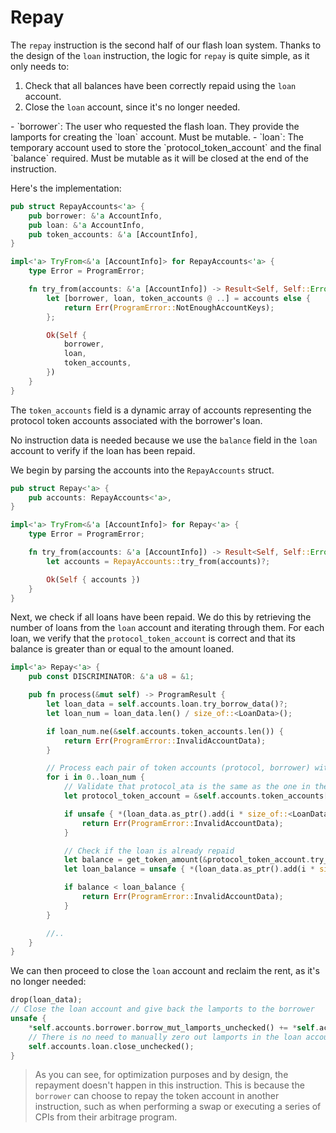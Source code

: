 # Repay

The `repay` instruction is the second half of our flash loan system. Thanks to the design of the `loan` instruction, the logic for `repay` is quite simple, as it only needs to:
1. Check that all balances have been correctly repaid using the `loan` account.
2. Close the `loan` account, since it's no longer needed.

<ArticleSection name="Required Accounts" id="required-accounts" level="h2" />
- `borrower`: The user who requested the flash loan. They provide the lamports for creating the `loan` account. Must be mutable.
- `loan`: The temporary account used to store the `protocol_token_account` and the final `balance` required. Must be mutable as it will be closed at the end of the instruction.

Here's the implementation:

```rust
pub struct RepayAccounts<'a> {
    pub borrower: &'a AccountInfo,
    pub loan: &'a AccountInfo,
    pub token_accounts: &'a [AccountInfo],
}

impl<'a> TryFrom<&'a [AccountInfo]> for RepayAccounts<'a> {
    type Error = ProgramError;

    fn try_from(accounts: &'a [AccountInfo]) -> Result<Self, Self::Error> {
        let [borrower, loan, token_accounts @ ..] = accounts else {
            return Err(ProgramError::NotEnoughAccountKeys);
        };

        Ok(Self {
            borrower,
            loan,
            token_accounts,
        })
    }
}
```

The `token_accounts` field is a dynamic array of accounts representing the protocol token accounts associated with the borrower's loan.

<ArticleSection name="Instruction Data" id="instruction-data" level="h2" />

No instruction data is needed because we use the `balance` field in the `loan` account to verify if the loan has been repaid.

<ArticleSection name="Instruction Logic" id="instruction-logic" level="h2" />

We begin by parsing the accounts into the `RepayAccounts` struct.

```rust
pub struct Repay<'a> {
    pub accounts: RepayAccounts<'a>,
}

impl<'a> TryFrom<&'a [AccountInfo]> for Repay<'a> {
    type Error = ProgramError;

    fn try_from(accounts: &'a [AccountInfo]) -> Result<Self, Self::Error> {
        let accounts = RepayAccounts::try_from(accounts)?;

        Ok(Self { accounts })
    }
}

```

Next, we check if all loans have been repaid. We do this by retrieving the number of loans from the `loan` account and iterating through them. For each loan, we verify that the `protocol_token_account` is correct and that its balance is greater than or equal to the amount loaned.

```rust
impl<'a> Repay<'a> {
    pub const DISCRIMINATOR: &'a u8 = &1;

    pub fn process(&mut self) -> ProgramResult {
        let loan_data = self.accounts.loan.try_borrow_data()?;
        let loan_num = loan_data.len() / size_of::<LoanData>();

        if loan_num.ne(&self.accounts.token_accounts.len()) {
            return Err(ProgramError::InvalidAccountData);
        }

        // Process each pair of token accounts (protocol, borrower) with corresponding amounts
        for i in 0..loan_num {
            // Validate that protocol_ata is the same as the one in the loan account
            let protocol_token_account = &self.accounts.token_accounts[i];

            if unsafe { *(loan_data.as_ptr().add(i * size_of::<LoanData>()) as *const [u8; 32]) } != *protocol_token_account.key() {
                return Err(ProgramError::InvalidAccountData);
            }

            // Check if the loan is already repaid
            let balance = get_token_amount(&protocol_token_account.try_borrow_data()?)?;
            let loan_balance = unsafe { *(loan_data.as_ptr().add(i * size_of::<LoanData>() + size_of::<[u8; 32]>()) as *const u64) };

            if balance < loan_balance {
                return Err(ProgramError::InvalidAccountData);
            }
        }

        //..
    }
}
```

We can then proceed to close the `loan` account and reclaim the rent, as it's no longer needed:

```rust
drop(loan_data);
// Close the loan account and give back the lamports to the borrower
unsafe {
    *self.accounts.borrower.borrow_mut_lamports_unchecked() += *self.accounts.loan.borrow_lamports_unchecked();
    // There is no need to manually zero out lamports in the loan account because it is done in the close_unchecked function
    self.accounts.loan.close_unchecked();
}
```

> As you can see, for optimization purposes and by design, the repayment doesn't happen in this instruction. This is because the `borrower` can choose to repay the token account in another instruction, such as when performing a swap or executing a series of CPIs from their arbitrage program.